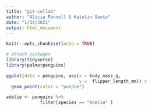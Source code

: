 ```yaml
---
title: "git-collab"
author: "Alicia Fennell & Katelin Seeto"
date: "1/14/2021"
output: html_document
---
```


```r
knitr::opts_chunk$set(echo = TRUE)

# attach packages
library(tidyverse)
library(palmerpenguins)
```

```r
ggplot(data = penguins, aes(x = body_mass_g,
                            y =  flipper_length_mm)) +
  geom_point(color = "purple")
```

```r
adelie <- penguins %>% 
		     filter(species == "Adelie" )

```

